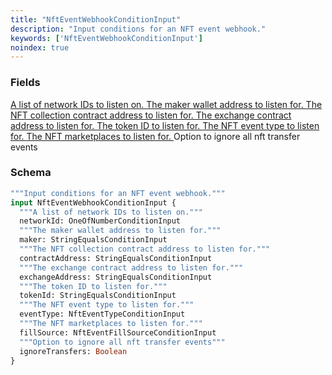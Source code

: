 ```yaml
---
title: "NftEventWebhookConditionInput"
description: "Input conditions for an NFT event webhook."
keywords: ['NftEventWebhookConditionInput']
noindex: true
---
```


### Fields

<a href="/api-reference/types/oneofnumberconditioninput">
  <ResponseField name="networkId" type="OneOfNumberConditionInput">
    A list of network IDs to listen on.
  </ResponseField>
</a>

<a href="/api-reference/types/stringequalsconditioninput">
  <ResponseField name="maker" type="StringEqualsConditionInput">
    The maker wallet address to listen for.
  </ResponseField>
</a>

<a href="/api-reference/types/stringequalsconditioninput">
  <ResponseField name="contractAddress" type="StringEqualsConditionInput">
    The NFT collection contract address to listen for.
  </ResponseField>
</a>

<a href="/api-reference/types/stringequalsconditioninput">
  <ResponseField name="exchangeAddress" type="StringEqualsConditionInput">
    The exchange contract address to listen for.
  </ResponseField>
</a>

<a href="/api-reference/types/stringequalsconditioninput">
  <ResponseField name="tokenId" type="StringEqualsConditionInput">
    The token ID to listen for.
  </ResponseField>
</a>

<a href="/api-reference/types/nfteventtypeconditioninput">
  <ResponseField name="eventType" type="NftEventTypeConditionInput">
    The NFT event type to listen for.
  </ResponseField>
</a>

<a href="/api-reference/types/nfteventfillsourceconditioninput">
  <ResponseField name="fillSource" type="NftEventFillSourceConditionInput">
    The NFT marketplaces to listen for.
  </ResponseField>
</a>

<ResponseField name="ignoreTransfers" type="Boolean">
  Option to ignore all nft transfer events
</ResponseField>

### Schema


```graphql 
"""Input conditions for an NFT event webhook."""
input NftEventWebhookConditionInput {
  """A list of network IDs to listen on."""
  networkId: OneOfNumberConditionInput
  """The maker wallet address to listen for."""
  maker: StringEqualsConditionInput
  """The NFT collection contract address to listen for."""
  contractAddress: StringEqualsConditionInput
  """The exchange contract address to listen for."""
  exchangeAddress: StringEqualsConditionInput
  """The token ID to listen for."""
  tokenId: StringEqualsConditionInput
  """The NFT event type to listen for."""
  eventType: NftEventTypeConditionInput
  """The NFT marketplaces to listen for."""
  fillSource: NftEventFillSourceConditionInput
  """Option to ignore all nft transfer events"""
  ignoreTransfers: Boolean
}
```
